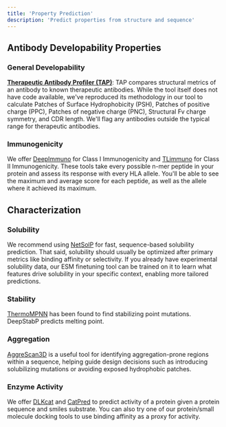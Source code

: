```yaml
---
title: 'Property Prediction'
description: 'Predict properties from structure and sequence'
---
```


## Antibody Developability Properties
  
### General Developability
**[Therapeutic Antibody Profiler (TAP)](https://app.tamarind.bio/tools/tap)**: TAP compares structural metrics of an antibody to known therapeutic antibodies. While the tool itself does not have code available, we've reproduced its methodology in our tool to calculate Patches of Surface Hydrophobicity (PSH), Patches of positive charge (PPC), Patches of negative charge (PNC), Structural Fv charge symmetry, and CDR length. We'll flag any antibodies outside the typical range for therapeutic antibodies.

### Immunogenicity
We offer [DeepImmuno](https://app.tamarind.bio/tools/deepimmuno) for Class I Immunogenicity and [TLimmuno](https://app.tamarind.bio/tools/tlimmuno) for Class II Immunogenicity. These tools take every possible n-mer peptide in your protein and assess its response with every HLA allele. You'll be able to see the maximum and average score for each peptide, as well as the allele where it achieved its maximum.

## Characterization

### Solubility
We recommend using [NetSolP](https://app.tamarind.bio/tools/netsolp) for fast, sequence-based solubility prediction. That said, solubility should usually be optimized after primary metrics like binding affinity or selectivity. If you already have experimental solubility data, our ESM finetuning tool can be trained on it to learn what features drive solubility in your specific context, enabling more tailored predictions.

### Stability
[ThermoMPNN](https://app.tamarind.bio/tools/thermompnn) has been found to find stabilizing point mutations. DeepStabP predicts melting point.

### Aggregation
[AggreScan3D](https://app.tamarind.bio/tools/aggrescan3d) is a useful tool for identifying aggregation-prone regions within a sequence, helping guide design decisions such as introducing solubilizing mutations or avoiding exposed hydrophobic patches.

### Enzyme Activity
We offer [DLKcat](https://app.tamarind.bio/tools/dlkcat) and [CatPred](https://app.tamarind.bio/tools/catpred) to predict activity of a protein given a protein sequence and smiles substrate. You can also try one of our protein/small molecule docking tools to use binding affinity as a proxy for activity.
